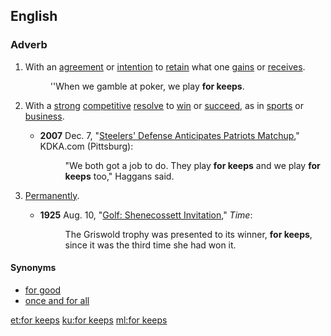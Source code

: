 ==English==

===Adverb===
{{en-adv|head=[[for]] [[keeps]]|-}}

# {{context|idiomatic|gaming|lang=en}} With an [[agreement]] or [[intention]] to [[retain]] what one [[gain]]s or [[receive]]s.
#: ''When we gamble at poker, we play '''for keeps'''.
# {{context|idiomatic|by extension|lang=en}} With a [[strong]] [[competitive]] [[resolve]] to [[win]] or [[succeed]], as in [[sports]] or [[business]].
#* '''2007''' Dec. 7, "[http://kdka.com/sports/Steelers.Patriots.history.2.606567.html Steelers' Defense Anticipates Patriots Matchup]," KDKA.com (Pittsburg):
#*: "We both got a job to do. They play '''for keeps''' and we play '''for keeps''' too," Haggans said.
# {{context|idiomatic|lang=en}} [[permanently|Permanently]].
#* '''1925''' Aug. 10, "[http://www.time.com/time/magazine/article/0,9171,720731,00.html Golf: Shenecossett Invitation]," ''Time'':
#*: The Griswold trophy was presented to its winner, '''for keeps''', since it was the third time she had won it.

====Synonyms====
* [[for good]]
* [[once and for all]]

[[et:for keeps]]
[[ku:for keeps]]
[[ml:for keeps]]
